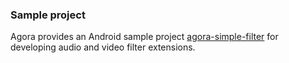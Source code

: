 

<PlatformWrapper platform="android">

### Sample project

Agora provides an Android sample project [agora-simple-filter](https://github.com/AgoraIO/API-Examples/tree/main/Android/APIExample/agora-simple-filter) for developing audio and video filter extensions.

<Source />

</PlatformWrapper>
